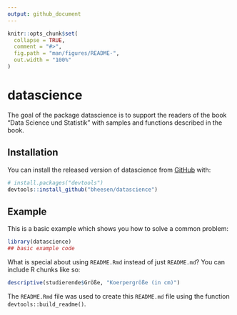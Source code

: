 ```yaml
---
output: github_document
---
```


<!-- README.md is generated from README.Rmd. Please edit that file -->

```r
knitr::opts_chunk$set(
  collapse = TRUE,
  comment = "#>",
  fig.path = "man/figures/README-",
  out.width = "100%"
)
```

# datascience

<!-- badges: start -->
<!-- badges: end -->

The goal of the package datascience is to support the readers of the book "Data Science und Statistik" with samples and functions described in the book.

## Installation

You can install the released version of datascience from [GitHub](https://github.com/) with:

``` r
# install.packages("devtools")
devtools::install_github("bheesen/datascience")
```
## Example

This is a basic example which shows you how to solve a common problem:

```r
library(datascience)
## basic example code
```

What is special about using `README.Rmd` instead of just `README.md`? You can include R chunks like so:

```r
descriptive(studierende$Größe, "Koerpergröße (in cm)")
```

The `README.Rmd` file was used to create this `README.md` file using the function `devtools::build_readme()`.
